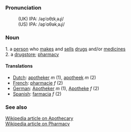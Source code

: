 ===Pronunciation===
:(UK) IPA: /əpˈɒθɪkˌəɻi/
:(US) IPA: /əpˈɑθəkˌəɻi/

===Noun===
1. a [[person]] who [[make]]s and [[sell]]s [[drug]]s and/or [[medicine]]s <br>
2. a [[drugstore]]; [[pharmacy]]

====Translations====
*[[Dutch]]: [[apotheker]] ''m'' (1), [[apotheek]] ''m'' (2)
*[[French]]: [[pharmacie]] ''f'' (2)
*[[German]]: [[Apotheker]] ''m'' (1), [[Apotheke]] ''f'' (2)
*[[Spanish]]: [[farmacia]] ''f'' (2)

===See also===
[http://en2.wikipedia.org/wiki/Apothecary Wikipedia article on Apothecary] <br>
[http://en.wikipedia.org/wiki/Pharmacy Wikipedia article on Pharmacy]